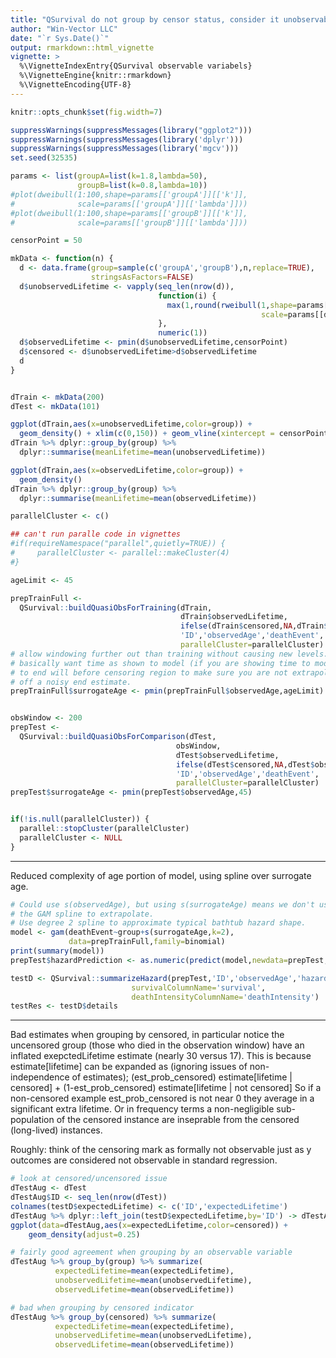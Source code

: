 ```yaml
---
title: "QSurvival do not group by censor status, consider it unobservable"
author: "Win-Vector LLC"
date: "`r Sys.Date()`"
output: rmarkdown::html_vignette
vignette: >
  %\VignetteIndexEntry{QSurvival observable variabels}
  %\VignetteEngine{knitr::rmarkdown}
  %\VignetteEncoding{UTF-8}
---
```


```r
knitr::opts_chunk$set(fig.width=7)
```


```r
suppressWarnings(suppressMessages(library("ggplot2")))
suppressWarnings(suppressMessages(library('dplyr')))
suppressWarnings(suppressMessages(library('mgcv')))
set.seed(32535)

params <- list(groupA=list(k=1.8,lambda=50),
               groupB=list(k=0.8,lambda=10))
#plot(dweibull(1:100,shape=params[['groupA']][['k']],
#              scale=params[['groupA']][['lambda']]))
#plot(dweibull(1:100,shape=params[['groupB']][['k']],
#              scale=params[['groupB']][['lambda']]))

censorPoint = 50

mkData <- function(n) {
  d <- data.frame(group=sample(c('groupA','groupB'),n,replace=TRUE),
                  stringsAsFactors=FALSE)
  d$unobservedLifetime <- vapply(seq_len(nrow(d)),
                                 function(i) {
                                   max(1,round(rweibull(1,shape=params[[d[i,'group']]][['k']],
                                                        scale=params[[d[i,'group']]][['lambda']])))
                                 },
                                 numeric(1))
  d$observedLifetime <- pmin(d$unobservedLifetime,censorPoint)
  d$censored <- d$unobservedLifetime>d$observedLifetime
  d
}


dTrain <- mkData(200)
dTest <- mkData(101)

ggplot(dTrain,aes(x=unobservedLifetime,color=group)) +
  geom_density() + xlim(c(0,150)) + geom_vline(xintercept = censorPoint)
dTrain %>% dplyr::group_by(group) %>%
  dplyr::summarise(meanLifetime=mean(unobservedLifetime))

ggplot(dTrain,aes(x=observedLifetime,color=group)) +
  geom_density() 
dTrain %>% dplyr::group_by(group) %>%
  dplyr::summarise(meanLifetime=mean(observedLifetime))
```



```r
parallelCluster <- c()

## can't run paralle code in vignettes
#if(requireNamespace("parallel",quietly=TRUE)) {
#     parallelCluster <- parallel::makeCluster(4)
#}

ageLimit <- 45

prepTrainFull <- 
  QSurvival::buildQuasiObsForTraining(dTrain,
                                      dTrain$observedLifetime,
                                      ifelse(dTrain$censored,NA,dTrain$observedLifetime),
                                      'ID','observedAge','deathEvent',
                                      parallelCluster=parallelCluster)
# allow windowing further out than training without causing new levels.
# basically want time as shown to model (if you are showing time to mode)
# to end will before censoring region to make sure you are not extrapolating
# off a noisy end estimate.
prepTrainFull$surrogateAge <- pmin(prepTrainFull$observedAge,ageLimit)


obsWindow <- 200
prepTest <- 
  QSurvival::buildQuasiObsForComparison(dTest,
                                     obsWindow,
                                     dTest$observedLifetime,
                                     ifelse(dTest$censored,NA,dTest$observedLifetime),
                                     'ID','observedAge','deathEvent',
                                     parallelCluster=parallelCluster)
prepTest$surrogateAge <- pmin(prepTest$observedAge,45)


if(!is.null(parallelCluster)) {
  parallel::stopCluster(parallelCluster)
  parallelCluster <- NULL
}

```

*****

Reduced complexity of age portion of model, using spline over surrogate age.

```r
# Could use s(observedAge), but using s(surrogateAge) means we don't use
# the GAM spline to extrapolate.
# Use degree 2 spline to approximate typical bathtub hazard shape.
model <- gam(deathEvent~group+s(surrogateAge,k=2),
             data=prepTrainFull,family=binomial)
print(summary(model))
prepTest$hazardPrediction <- as.numeric(predict(model,newdata=prepTest,type='response'))

testD <- QSurvival::summarizeHazard(prepTest,'ID','observedAge','hazardPrediction',
                           survivalColumnName='survival',
                           deathIntensityColumnName='deathIntensity') 
testRes <- testD$details
```


*****

Bad estimates when grouping by censored, in particular notice
the uncensored group (those who died in the observation window)
have an inflated exepctedLifetime estimate (nearly 30 versus 17).
This is because estimate[lifetime] can be expanded as
(ignoring issues of non-independence of estimates);
(est_prob_censored) estimate[lifetime | censored] +
   (1-est_prob_censored) estimate[lifetime | not censored]
So if a non-censored example est_prob_censored is not near 0
they average in a significant extra lifetime.  Or in frequency terms
a non-negligible sub-population of the censored instance are inseprable
from the censored (long-lived) instances.

Roughly: think of the censoring mark as formally not observable just as 
y outcomes are considered not observable in standard regression.

```r
# look at censored/uncensored issue
dTestAug <- dTest
dTestAug$ID <- seq_len(nrow(dTest))
colnames(testD$expectedLifetime) <- c('ID','expectedLifetime')
dTestAug %>% dplyr::left_join(testD$expectedLifetime,by='ID') -> dTestAug
ggplot(data=dTestAug,aes(x=expectedLifetime,color=censored)) +
    geom_density(adjust=0.25)

# fairly good agreement when grouping by an observable variable
dTestAug %>% group_by(group) %>% summarize(
          expectedLifetime=mean(expectedLifetime),
          unobservedLifetime=mean(unobservedLifetime),
          observedLifetime=mean(observedLifetime))

# bad when grouping by censored indicator
dTestAug %>% group_by(censored) %>% summarize(
          expectedLifetime=mean(expectedLifetime),
          unobservedLifetime=mean(unobservedLifetime),
          observedLifetime=mean(observedLifetime))


```

